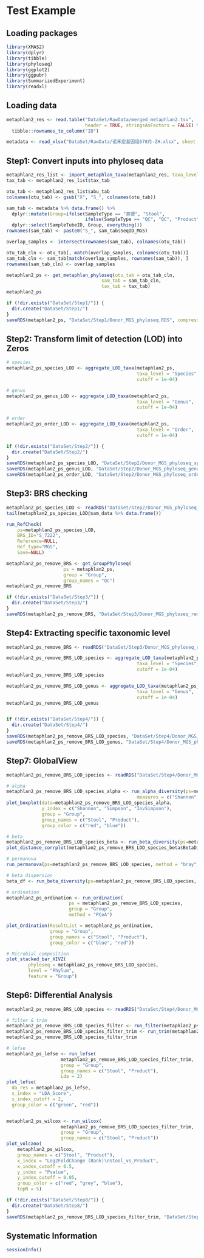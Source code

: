 # Test Example


## Loading packages
```r
library(XMAS2)
library(dplyr)
library(tibble)
library(phyloseq)
library(ggplot2)
library(ggpubr)
library(SummarizedExperiment)
library(readxl)
```


## Loading data 
```r
metaphlan2_res <- read.table("DataSet/RawData/merged_metaphlan2.tsv",
                             header = TRUE, stringsAsFactors = FALSE) %>%
  tibble::rownames_to_column("ID")

metadata <- read_xlsx("DataSet/RawData/诺禾宏基因组678月-ZH.xlsx", sheet = 3)
```


## Step1: Convert inputs into phyloseq data
```r
metaphlan2_res_list <- import_metaphlan_taxa(metaphlan2_res, taxa_level = "Species")
tax_tab <- metaphlan2_res_list$tax_tab

otu_tab <- metaphlan2_res_list$abu_tab
colnames(otu_tab) <- gsub("X", "S_", colnames(otu_tab))

sam_tab <- metadata %>% data.frame() %>%
  dplyr::mutate(Group=ifelse(SampleType == "粪便", "Stool", 
                             ifelse(SampleType == "QC", "QC", "Product"))) %>%
  dplyr::select(SampleTubeID, Group, everything())
rownames(sam_tab) <- paste0("S_", sam_tab$SeqID_MGS)

overlap_samples <- intersect(rownames(sam_tab), colnames(otu_tab))

otu_tab_cln <- otu_tab[, match(overlap_samples, colnames(otu_tab))]
sam_tab_cln <- sam_tab[match(overlap_samples, rownames(sam_tab)), ]
rownames(sam_tab_cln) <- overlap_samples

metaphlan2_ps <- get_metaphlan_phyloseq(otu_tab = otu_tab_cln, 
                                   sam_tab = sam_tab_cln,
                                   tax_tab = tax_tab)
metaphlan2_ps

if (!dir.exists("DataSet/Step1/")) {
  dir.create("DataSet/Step1/")
}
saveRDS(metaphlan2_ps, "DataSet/Step1/Donor_MGS_phyloseq.RDS", compress = TRUE)
```


## Step2: Transform limit of detection (LOD) into Zeros
```r
# species
metaphlan2_ps_species_LOD <- aggregate_LOD_taxa(metaphlan2_ps, 
                                                taxa_level = "Species", 
                                                cutoff = 1e-04)

# genus
metaphlan2_ps_genus_LOD <- aggregate_LOD_taxa(metaphlan2_ps, 
                                                taxa_level = "Genus", 
                                                cutoff = 1e-04)

# order
metaphlan2_ps_order_LOD <- aggregate_LOD_taxa(metaphlan2_ps, 
                                                taxa_level = "Order", 
                                                cutoff = 1e-04)

if (!dir.exists("DataSet/Step2/")) {
  dir.create("DataSet/Step2/")
}
saveRDS(metaphlan2_ps_species_LOD, "DataSet/Step2/Donor_MGS_phyloseq_species_LOD.RDS", compress = TRUE)
saveRDS(metaphlan2_ps_genus_LOD, "DataSet/Step2/Donor_MGS_phyloseq_genus_LOD.RDS", compress = TRUE)
saveRDS(metaphlan2_ps_order_LOD, "DataSet/Step2/Donor_MGS_phyloseq_order_LOD.RDS", compress = TRUE)
```


## Step3: BRS checking
```r
metaphlan2_ps_species_LOD <- readRDS("DataSet/Step2/Donor_MGS_phyloseq_species_LOD.RDS")
tail(metaphlan2_ps_species_LOD@sam_data %>% data.frame())

run_RefCheck(
    ps=metaphlan2_ps_species_LOD,
    BRS_ID="S_7222",
    Reference=NULL,
    Ref_type="MGS",
    Save=NULL)

metaphlan2_ps_remove_BRS <- get_GroupPhyloseq(
                     ps = metaphlan2_ps,
                     group = "Group",
                     group_names = "QC")
metaphlan2_ps_remove_BRS

if (!dir.exists("DataSet/Step3/")) {
  dir.create("DataSet/Step3/")
}
saveRDS(metaphlan2_ps_remove_BRS, "DataSet/Step3/Donor_MGS_phyloseq_remove_BRS.RDS", compress = TRUE)
```


## Step4: Extracting specific taxonomic level
```r
metaphlan2_ps_remove_BRS <- readRDS("DataSet/Step3/Donor_MGS_phyloseq_remove_BRS.RDS")

metaphlan2_ps_remove_BRS_LOD_species <- aggregate_LOD_taxa(metaphlan2_ps_remove_BRS, 
                                                taxa_level = "Species", 
                                                cutoff = 1e-04)
metaphlan2_ps_remove_BRS_LOD_species

metaphlan2_ps_remove_BRS_LOD_genus <- aggregate_LOD_taxa(metaphlan2_ps_remove_BRS, 
                                                taxa_level = "Genus", 
                                                cutoff = 1e-04)
metaphlan2_ps_remove_BRS_LOD_genus


if (!dir.exists("DataSet/Step4/")) {
  dir.create("DataSet/Step4/")
}
saveRDS(metaphlan2_ps_remove_BRS_LOD_species, "DataSet/Step4/Donor_MGS_phyloseq_remove_BRS_LOD_species.RDS", compress = TRUE)
saveRDS(metaphlan2_ps_remove_BRS_LOD_genus, "DataSet/Step4/Donor_MGS_phyloseq_remove_BRS_LOD_genus.RDS", compress = TRUE)
```


## Step7: GlobalView
```r
metaphlan2_ps_remove_BRS_LOD_species <- readRDS("DataSet/Step4/Donor_MGS_phyloseq_remove_BRS_LOD_species.RDS")

# alpha
metaphlan2_ps_remove_BRS_LOD_species_alpha <- run_alpha_diversity(ps=metaphlan2_ps_remove_BRS_LOD_species, 
                                                measures = c("Shannon", "Simpson", "InvSimpson"))
plot_boxplot(data=metaphlan2_ps_remove_BRS_LOD_species_alpha,
             y_index = c("Shannon", "Simpson", "InvSimpson"),
             group = "Group",
             group_names = c("Stool", "Product"),
             group_color = c("red", "blue"))

# beta
metaphlan2_ps_remove_BRS_LOD_species_beta <- run_beta_diversity(ps=metaphlan2_ps_remove_BRS_LOD_species, method = "bray")
plot_distance_corrplot(metaphlan2_ps_remove_BRS_LOD_species_beta$BetaDistance)

# permanova
run_permanova(ps=metaphlan2_ps_remove_BRS_LOD_species, method = "bray", columns = "Group")

# beta dispersion
beta_df <- run_beta_diversity(ps=metaphlan2_ps_remove_BRS_LOD_species, method = "bray", group = "Group")

# ordination
metaphlan2_ps_ordination <- run_ordination(
                       ps = metaphlan2_ps_remove_BRS_LOD_species,
                       group = "Group",
                       method = "PCoA")

plot_Ordination(ResultList = metaphlan2_ps_ordination, 
                group = "Group", 
                group_names = c("Stool", "Product"),
                group_color = c("blue", "red"))

# Microbial composition
plot_stacked_bar_XIVZ(
        phyloseq = metaphlan2_ps_remove_BRS_LOD_species,
        level = "Phylum",
        feature = "Group")
```

## Step6: Differential Analysis
```r
metaphlan2_ps_remove_BRS_LOD_species <- readRDS("DataSet/Step4/Donor_MGS_phyloseq_remove_BRS_LOD_species.RDS")

# filter & trim
metaphlan2_ps_remove_BRS_LOD_species_filter <- run_filter(metaphlan2_ps_remove_BRS_LOD_species, cutoff = 1e-4, unclass = TRUE)
metaphlan2_ps_remove_BRS_LOD_species_filter_trim <- run_trim(metaphlan2_ps_remove_BRS_LOD_species_filter, cutoff = 0.2, trim = "feature")
metaphlan2_ps_remove_BRS_LOD_species_filter_trim

# lefse
metaphlan2_ps_lefse <- run_lefse(
                    metaphlan2_ps_remove_BRS_LOD_species_filter_trim,
                    group = "Group",
                    group_names = c("Stool", "Product"),
                    Lda = 2)
plot_lefse(
  da_res = metaphlan2_ps_lefse,
  x_index = "LDA_Score",
  x_index_cutoff = 2,
  group_color = c("green", "red"))


metaphlan2_ps_wilcox <- run_wilcox(
                    metaphlan2_ps_remove_BRS_LOD_species_filter_trim,
                    group = "Group",
                    group_names = c("Stool", "Product"))
plot_volcano(
    metaphlan2_ps_wilcox,
    group_names = c("Stool", "Product"),
    x_index = "Log2FoldChange (Rank)\nStool_vs_Product",
    x_index_cutoff = 0.5,
    y_index = "Pvalue",
    y_index_cutoff = 0.05,
    group_color = c("red", "grey", "blue"),
    topN = 5)

if (!dir.exists("DataSet/Step8/")) {
  dir.create("DataSet/Step8/")
}
saveRDS(metaphlan2_ps_remove_BRS_LOD_species_filter_trim, "DataSet/Step6/Donor_MGS_phyloseq_remove_BRS_LOD_species_filter_trim.RDS", compress = TRUE)
```

## Systematic Information
```r
sessionInfo()
```
